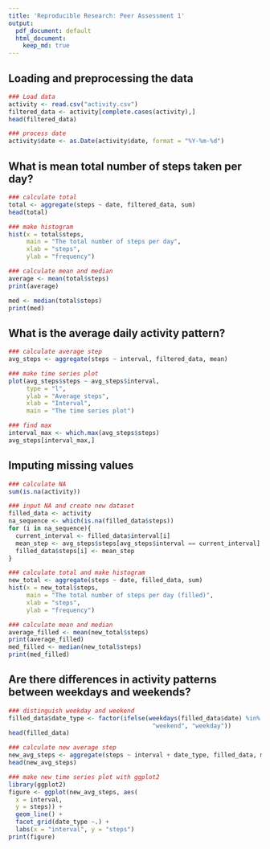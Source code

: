 ```yaml
---
title: 'Reproducible Research: Peer Assessment 1'
output:
  pdf_document: default
  html_document:
    keep_md: true
---
```


## Loading and preprocessing the data
```R
### Load data
activity <- read.csv("activity.csv")
filtered_data <- activity[complete.cases(activity),]
head(filtered_data)

### process date
activity$date <- as.Date(activity$date, format = "%Y-%m-%d")
```

## What is mean total number of steps taken per day?
```R
### calculate total
total <- aggregate(steps ~ date, filtered_data, sum)
head(total)

### make histogram
hist(x = total$steps,
     main = "The total number of steps per day",
     xlab = "steps",
     ylab = "frequency")

### calculate mean and median
average <- mean(total$steps)
print(average)

med <- median(total$steps)
print(med)
```

## What is the average daily activity pattern?
```R
### calculate average step
avg_steps <- aggregate(steps ~ interval, filtered_data, mean)

### make time series plot
plot(avg_steps$steps ~ avg_steps$interval, 
     type = "l", 
     ylab = "Average steps", 
     xlab = "Interval",
     main = "The time series plot")

### find max
interval_max <- which.max(avg_steps$steps)
avg_steps[interval_max,]
```

## Imputing missing values
```R
### calculate NA
sum(is.na(activity))

### input NA and create new dataset
filled_data <- activity
na_sequence <- which(is.na(filled_data$steps))
for (i in na_sequence){
  current_interval <- filled_data$interval[i]
  mean_step <- avg_steps$steps[avg_steps$interval == current_interval]
  filled_data$steps[i] <- mean_step
}

### calculate total and make histogram
new_total <- aggregate(steps ~ date, filled_data, sum)
hist(x = new_total$steps,
     main = "The total number of steps per day (filled)",
     xlab = "steps",
     ylab = "frequency")

### calculate mean and median
average_filled <- mean(new_total$steps)
print(average_filled)
med_filled <- median(new_total$steps)
print(med_filled)
```

## Are there differences in activity patterns between weekdays and weekends?
```R
### distinguish weekday and weekend
filled_data$date_type <- factor(ifelse(weekdays(filled_data$date) %in% c("Saturday", "Sunday"), 
                                        "weekend", "weekday"))
head(filled_data)

### calculate new average step
new_avg_steps <- aggregate(steps ~ interval + date_type, filled_data, mean)
head(new_avg_steps)

### make new time series plot with ggplot2
library(ggplot2)
figure <- ggplot(new_avg_steps, aes(
  x = interval,
  y = steps)) +
  geom_line() +
  facet_grid(date_type ~.) +
  labs(x = "interval", y = "steps")
print(figure)
```